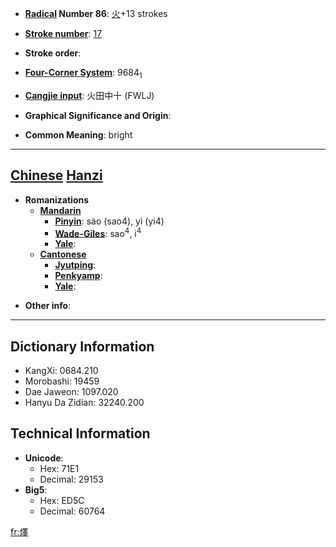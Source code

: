 * '''[[Wiktionary:Chinese radical index| Radical]] Number 86''': [[Wiktionary:Chinese radical index 火|火]]+13 strokes

* '''[[Wiktionary:Chinese total strokes index|Stroke number]]''': [[Wiktionary:Chinese total strokes index 17|17]]

* '''Stroke order''': 

* '''[[Wiktionary:Chinese four corner index|Four-Corner System]]''': 9684<sub>1</sub>

* '''[[Wiktionary:Chinese Cangjie index|Cangjie input]]''': 火田中十 (FWLJ)

* '''Graphical Significance and Origin''': 

* '''Common Meaning''': bright

----

== [[Chinese]] [[Hanzi]] ==

* '''Romanizations'''
** '''[[Mandarin]]'''
*** '''[[Pinyin]]''': sào (sao4), yì (yi4)
*** '''[[Wade-Giles]]''': sao<sup>4</sup>, i<sup>4</sup>
*** '''[[Yale]]''': 
** '''[[Cantonese]]'''
*** '''[[Jyutping]]''':
*** '''[[Penkyamp]]''': 
*** '''[[Yale]]''': 

* '''Other info''': 

----

== Dictionary Information ==

* KangXi: 0684.210
* Morobashi: 19459
* Dae Jaweon: 1097.020
* Hanyu Da Zidian: 32240.200

== Technical Information ==

* '''Unicode''':
** Hex: 71E1
** Decimal: 29153
* '''Big5''':
** Hex: ED5C
** Decimal: 60764

[[fr:燡]]